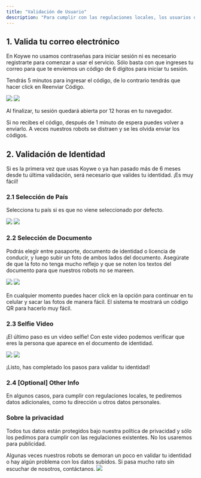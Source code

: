 ```yaml
---
title: "Validación de Usuario"
description: "Para cumplir con las regulaciones locales, los usuarios de Koywe deberán validar su identidad. ¡Es muy fácil!"
---
```


## 1. Valida tu correo electrónico

En Koywe no usamos contraseñas para iniciar sesión ni es necesario registrarte para comenzar a usar el servicio. Sólo basta con que ingreses tu correo para que te enviemos un código de 6 dígitos para iniciar tu sesión.

Tendrás 5 minutos para ingresar el código, de lo contrario tendrás que hacer click en Reenviar Código.

<Frame>
  <div className="flex space-x-2">
    <img src="/images/user-validation-1.png" />
    <img src="/images/user-validation-2.png" />
  </div>
</Frame>

Al finalizar, tu sesión quedará abierta por 12 horas en tu navegador.

<Tip>
  Si no recibes el código, después de 1 minuto de espera puedes volver a
  enviarlo. A veces nuestros robots se distraen y se les olvida enviar los
  códigos.
</Tip>

## 2. Validación de Identidad

Si es la primera vez que usas Koywe o ya han pasado más de 6 meses desde tu última validación, será necesario que valides tu identidad. ¡Es muy fácil!

### 2.1 Selección de País

Selecciona tu país si es que no viene seleccionado por defecto.

<Frame>
  <div className="flex space-x-2">
    <img src="/images/user-validation-3.png" />
    <img src="/images/user-validation-4.png" />
  </div>
</Frame>

### 2.2 Selección de Documento

Podrás elegir entre pasaporte, documento de identidad o licencia de conducir, y luego subir un foto de ambos lados del documento. Asegúrate de que la foto no tenga mucho reflejo y que se noten los textos del documento para que nuestros robots no se mareen.

<Frame>
  <div className="flex space-x-2">
    <img src="/images/user-validation-5.png" />
    <img src="/images/user-validation-6.png" />
  </div>
</Frame>

<br />

<Tip>
  En cualquier momento puedes hacer click en la opción para continuar en tu
  celular y sacar las fotos de manera fácil. El sistema te mostrará un código QR
  para hacerlo muy fácil.
</Tip>

### 2.3 Selfie Video

¡El último paso es un video selfie! Con este video podemos verificar que eres la persona que aparece en el documento de identidad.

<Frame>
  <div className="flex space-x-2">
    <img src="https://res.cloudinary.com/mintlify/image/upload/v1688001060/spaces_hNbXnOCmSSRtQh1jZYdz_uploads_7I052t8H1Ki19GbnYYir_Dec-07-2022_22-36-21_nub1qz.webp" />
    <img className="w-80" src="/images/user-validation-8.png" />
  </div>
</Frame>

¡Listo, has completado los pasos para validar tu identidad!

### 2.4 [Optional] Other Info

En algunos casos, para cumplir con regulaciones locales, te pediremos datos adicionales, como tu dirección u otros datos personales.

### Sobre la privacidad

Todos tus datos están protegidos bajo nuestra política de privacidad y sólo los pedimos para cumplir con las regulaciones existentes. No los usaremos para publicidad.

<Tip>
  Algunas veces nuestros robots se demoran un poco en validar tu identidad o hay algún problema con los datos subidos. Si pasa mucho rato sin escuchar de nosotros, contáctanos.

  <img className="w-64" src="/images/user-validation-9.png" />
</Tip>
